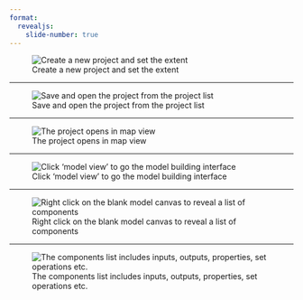```yaml
---
format:
  revealjs: 
    slide-number: true
---
```


![Create a new project and set the extent](01-new-project-demo-agc.png)

---

![Save and open the project from the project list](02-open-project-demo-agc.png)

---

![The project opens in map view](03-demo-agc-mapview.png)

---

![Click 'model view' to go the model building interface](04-select-modelview.png)

---

![Right click on the blank model canvas to reveal a list of components](05-demo-agc-modelview-blank.png)

---

![The components list includes inputs, outputs, properties, set operations etc.](06-demo-agc-model-inputs.png)
